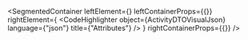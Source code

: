 
<SegmentedContainer
  leftElement={<ActivityDTODesc />}
  leftContainerProps={{}}
  rightElement={
    <CodeHighlighter
      object={ActivityDTOVisualJson}
      language={"json"}
      title={"Attributes"}
    />
  }
  rightContainerProps={{}}
/>

<div
  class={"spacer"}
/>


